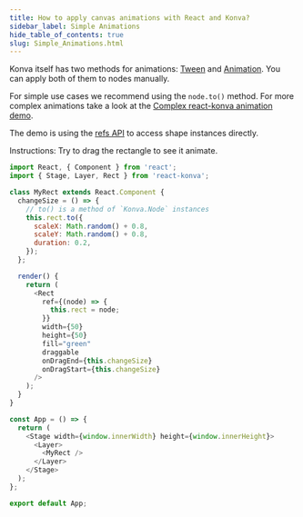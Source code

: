 ```yaml
---
title: How to apply canvas animations with React and Konva?
sidebar_label: Simple Animations
hide_table_of_contents: true
slug: Simple_Animations.html
---
```


Konva itself has two methods for animations: [Tween](/docs/tweens/Linear_Easing.html) and [Animation](/docs/animations/Rotation.html). You can apply both of them to nodes manually.

For simple use cases we recommend using the `node.to()` method. For more complex animations take a look at the [Complex react-konva animation demo](/docs/react/Complex_Animations.html).

The demo is using the [refs API](/docs/react/Access_Konva_Nodes.html) to access shape instances directly.

Instructions: Try to drag the rectangle to see it animate.

```js live react
import React, { Component } from 'react';
import { Stage, Layer, Rect } from 'react-konva';

class MyRect extends React.Component {
  changeSize = () => {
    // to() is a method of `Konva.Node` instances
    this.rect.to({
      scaleX: Math.random() + 0.8,
      scaleY: Math.random() + 0.8,
      duration: 0.2,
    });
  };

  render() {
    return (
      <Rect
        ref={(node) => {
          this.rect = node;
        }}
        width={50}
        height={50}
        fill="green"
        draggable
        onDragEnd={this.changeSize}
        onDragStart={this.changeSize}
      />
    );
  }
}

const App = () => {
  return (
    <Stage width={window.innerWidth} height={window.innerHeight}>
      <Layer>
        <MyRect />
      </Layer>
    </Stage>
  );
};

export default App;
```